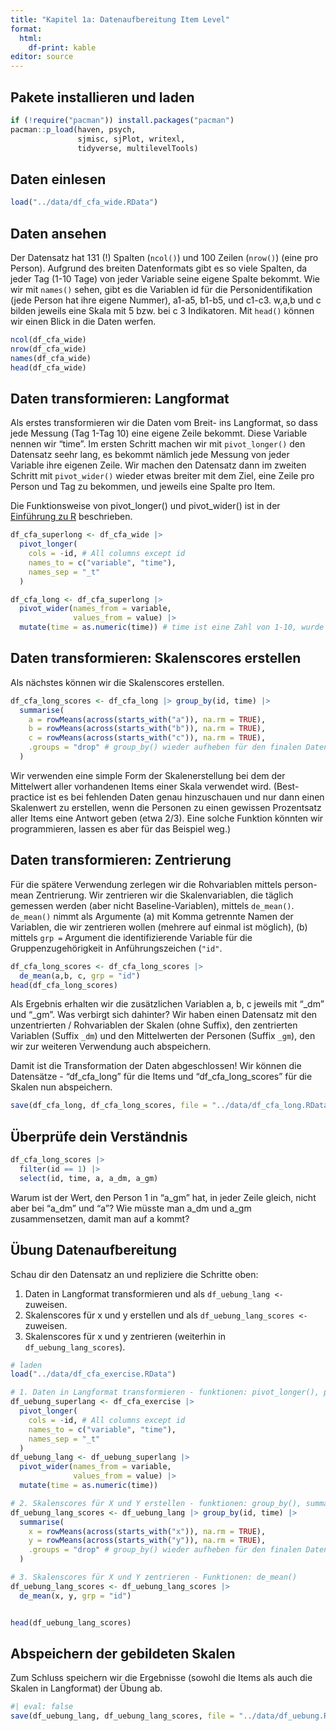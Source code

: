 ```yaml
---
title: "Kapitel 1a: Datenaufbereitung Item Level"
format:
  html:
    df-print: kable
editor: source
---
```


## Pakete installieren und laden

```r
if (!require("pacman")) install.packages("pacman")
pacman::p_load(haven, psych,
               sjmisc, sjPlot, writexl,
               tidyverse, multilevelTools)
```


## Daten einlesen

```r
load("../data/df_cfa_wide.RData")
```


## Daten ansehen

Der Datensatz hat 131 (!) Spalten (`ncol()`) und 100 Zeilen (`nrow()`) (eine pro Person). Aufgrund des breiten Datenformats gibt es so viele Spalten, da jeder Tag (1-10 Tage) von jeder Variable seine eigene Spalte bekommt.
Wie wir mit `names()` sehen, gibt es die Variablen id für die Personidentifikation (jede Person hat ihre eigene Nummer), a1-a5, b1-b5, und c1-c3. w,a,b und c bilden jeweils eine Skala mit 5 bzw. bei c 3 Indikatoren.
Mit `head()` können wir einen Blick in die Daten werfen.

```r
ncol(df_cfa_wide)
nrow(df_cfa_wide)
names(df_cfa_wide)
head(df_cfa_wide)
```

## Daten transformieren: Langformat

Als erstes transformieren wir die Daten vom Breit- ins Langformat, so dass jede Messung (Tag 1-Tag 10) eine eigene Zeile bekommt. Diese Variable nennen wir "time".
Im ersten Schritt machen wir mit `pivot_longer()` den Datensatz seehr lang, es bekommt nämlich jede Messung von jeder Variable ihre eigenen Zeile.
Wir machen den Datensatz dann im zweiten Schritt mit `pivot_wider()`  wieder etwas breiter mit dem Ziel, eine Zeile pro Person und Tag zu bekommen, und jeweils eine Spalte pro Item.

Die Funktionsweise von pivot_longer() und pivot_wider() ist in der [Einführung zu R](https://methodenlehre.github.io/einfuehrung-in-R/chapters/04-tidyverse.html#4_3_reshaping) beschrieben.

```r

df_cfa_superlong <- df_cfa_wide |> 
  pivot_longer(
    cols = -id, # All columns except id
    names_to = c("variable", "time"),
    names_sep = "_t"
  ) 

df_cfa_long <- df_cfa_superlong |> 
  pivot_wider(names_from = variable,
              values_from = value) |> 
  mutate(time = as.numeric(time)) # time ist eine Zahl von 1-10, wurde aber zuvor als Character-Vector abgespeichert

```

## Daten transformieren: Skalenscores erstellen

Als nächstes können wir die Skalenscores erstellen.

```r
df_cfa_long_scores <- df_cfa_long |> group_by(id, time) |> 
  summarise(
    a = rowMeans(across(starts_with("a")), na.rm = TRUE),
    b = rowMeans(across(starts_with("b")), na.rm = TRUE),
    c = rowMeans(across(starts_with("c")), na.rm = TRUE),
    .groups = "drop" # group_by() wieder aufheben für den finalen Datensatz
  )
```

Wir verwenden eine simple Form der Skalenerstellung bei dem der Mittelwert aller vorhandenen Items einer Skala verwendet wird.
(Best-practice ist es bei fehlenden Daten genau hinzuschauen und nur dann einen Skalenwert zu erstellen, wenn die Personen zu einen gewissen Prozentsatz aller Items eine Antwort geben (etwa 2/3). Eine solche Funktion könnten wir programmieren, lassen es aber für das Beispiel weg.)

## Daten transformieren: Zentrierung

Für die spätere Verwendung zerlegen wir die Rohvariablen mittels person-mean Zentrierung.
Wir zentrieren wir die Skalenvariablen, die täglich gemessen werden (aber nicht Baseline-Variablen), mittels `de_mean()`. `de_mean()` nimmt als Argumente (a) mit Komma getrennte Namen der Variablen, die wir zentrieren wollen (mehrere auf einmal ist möglich), (b) mittels `grp = ` Argument die identifizierende Variable für die Gruppenzugehörigkeit in Anführungszeichen (`"id"`.

```r
df_cfa_long_scores <- df_cfa_long_scores |> 
  de_mean(a,b, c, grp = "id")
head(df_cfa_long_scores)

```

Als Ergebnis erhalten wir die zusätzlichen Variablen a, b, c jeweils mit "_dm" und "_gm". Was verbirgt sich dahinter? 
Wir haben einen Datensatz mit den unzentrierten / Rohvariablen der Skalen (ohne Suffix), den zentrierten Variablen (Suffix `_dm`) und den Mittelwerten der Personen (Suffix `_gm`), den wir zur weiteren Verwendung auch abspeichern.

Damit ist die Transformation der Daten abgeschlossen! Wir können die Datensätze - "df_cfa_long" für die Items und "df_cfa_long_scores" für die Skalen nun abspeichern.

```r
save(df_cfa_long, df_cfa_long_scores, file = "../data/df_cfa_long.RData")
```

## Überprüfe dein Verständnis

```r
df_cfa_long_scores |> 
  filter(id == 1) |> 
  select(id, time, a, a_dm, a_gm)
```

Warum ist der Wert, den Person 1 in  "a_gm" hat, in jeder Zeile gleich, nicht aber bei "a_dm" und "a"? 
Wie müsste man a_dm und a_gm zusammensetzen, damit man auf a kommt?

## Übung Datenaufbereitung

Schau dir den Datensatz an und repliziere die Schritte oben:

1) Daten in Langformat transformieren und als `df_uebung_lang <-` zuweisen. 
2) Skalenscores für x und y erstellen und als `df_uebung_lang_scores <-` zuweisen.
3) Skalenscores für x und y zentrieren (weiterhin in `df_uebung_lang_scores`).

```r
# laden
load("../data/df_cfa_exercise.RData")

# 1. Daten in Langformat transformieren - funktionen: pivot_longer(), pivot_wider()
df_uebung_superlang <- df_cfa_exercise |> 
  pivot_longer(
    cols = -id, # All columns except id
    names_to = c("variable", "time"),
    names_sep = "_t"
  ) 
df_uebung_lang <- df_uebung_superlang |> 
  pivot_wider(names_from = variable,
              values_from = value) |> 
  mutate(time = as.numeric(time)) 

# 2. Skalenscores für X und Y erstellen - funktionen: group_by(), summarise()
df_uebung_lang_scores <- df_uebung_lang |> group_by(id, time) |> 
  summarise(
    x = rowMeans(across(starts_with("x")), na.rm = TRUE),
    y = rowMeans(across(starts_with("y")), na.rm = TRUE),
    .groups = "drop" # group_by() wieder aufheben für den finalen Datensatz
  )

# 3. Skalenscores für X und Y zentrieren - Funktionen: de_mean()
df_uebung_lang_scores <- df_uebung_lang_scores |> 
  de_mean(x, y, grp = "id")


head(df_uebung_lang_scores)
```


## Abspeichern der gebildeten Skalen

Zum Schluss speichern wir die Ergebnisse (sowohl die Items als auch die Skalen in Langformat) der Übung ab.

```r
#| eval: false
save(df_uebung_lang, df_uebung_lang_scores, file = "../data/df_uebung.RData")
```

